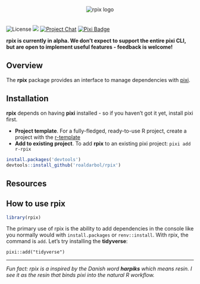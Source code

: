 <p style="text-align:center;">
  <img style="padding-bottom: 20px; padding-top: 20px;" src="man/figures/logo.png" alt="rpix logo">
</p>
<!-- badges: start -->
![License][license-badge]
<img src="https://github.com/roaldarbol/rpix/workflows/R-CMD-check/badge.svg">
[![Project Chat][chat-badge]][chat-url]
[![Pixi Badge][pixi-badge]][pixi-url]

[license-badge]: https://img.shields.io/badge/license-MIT-blue
[chat-badge]: https://img.shields.io/discord/1082332781146800168.svg?label=&logo=discord&logoColor=ffffff&color=7389D8&labelColor=6A7EC2
[chat-url]: https://discord.gg/kKV8ZxyzY4
[pixi-badge]:https://img.shields.io/endpoint?url=https://raw.githubusercontent.com/prefix-dev/pixi/main/assets/badge/v0.json
[pixi-url]: https://pixi.sh
<!-- badges: end -->

**rpix is currently in alpha. We don't expect to support the entire pixi CLI, but are open to implement useful features - feedback is welcome!**

## Overview
The **rpix** package provides an interface to manage dependencies with [pixi](https://pixi.sh). 

## Installation
**rpix** depends on having **pixi** installed - so if you haven't got it yet, install pixi first.

- **Project template**. For a fully-fledged, ready-to-use R project, create a project with the [r-template](https://github.com/roaldarbol/r-template)
- **Add to existing project**. To add **rpix** to an existing pixi project: `pixi add r-rpix`

``` r
install.packages('devtools')
devtools::install_github('roaldarbol/rpix')
```

## Resources

## How to use rpix
``` r
library(rpix)
```
The primary use of rpix is the ability to add dependencies in the console like you normally would with `install.packages` or `renv::install`. With rpix, the command is `add`. Let's try installing the **tidyverse**:

```
pixi::add("tidyverse")
```

---

*Fun fact: rpix is a inspired by the Danish word **harpiks** which means resin. I see it as the resin that binds pixi into the natural R workflow.*
